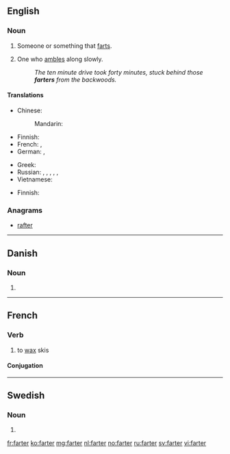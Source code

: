 ==English==

===Noun===
{{en-noun}}

# Someone or something that [[fart]]s.
# {{context|dialectal|lang=en}} One who [[amble]]s along slowly.
#: ''The ten minute drive took forty minutes, stuck behind those '''farters''' from the backwoods.''

====Translations====
{{trans-top|s/he who farts}}
* Chinese:
*: Mandarin: {{t|cmn|放屁者|tr=fàngpìzhě|sc=Hani}}
* Finnish: {{t+|fi|piereskelijä}}
* French: {{t+|fr|péteur|m}}, {{t+|fr|péteuse|f}}
* German: {{t-|de|Furzer|m}}, {{t-|de|Furzerin|f}}
{{trans-mid}}
* Greek: {{t+|el|κλανιάρης|m|tr=klaniáris|sc=Grek}}
* Russian: {{t+|ru|пердун|m|tr=perdún|sc=Cyrl}}, {{t-|ru|пердунья|f|tr=perdúnʹja|sc=Cyrl}}, {{t-|ru|пердушка|f|tr=perdúška|sc=Cyrl}}, {{t-|ru|бздун|m|tr=bzdun|sc=Cyrl}}, {{t-|ru|бздунья|f|tr=bzdúnʹja|sc=Cyrl}}, {{t-|ru|бздушка|f|tr=bzdúška|sc=Cyrl}}
* Vietnamese: {{t-|vi|bôi mỡ}}
{{trans-bottom}}

{{trans-top|slow person}}
* Finnish: {{t+|fi|etana}}
{{trans-mid}}
{{trans-bottom}}

===Anagrams===
* [[rafter#English|rafter]]

----

==Danish==

===Noun===
{{head|da|noun form|g=c}}

# {{form of|plural indefinite|fart|lang=da}}

----

==French==

===Verb===
{{fr-verb}}

# to [[wax]] skis

====Conjugation====
{{fr-conj-er|fart|avoir}}

----

==Swedish==

===Noun===
{{head|sv|noun form}}

# {{sv-noun-form-indef-pl|fart}}

[[fr:farter]]
[[ko:farter]]
[[mg:farter]]
[[nl:farter]]
[[no:farter]]
[[ru:farter]]
[[sv:farter]]
[[vi:farter]]
